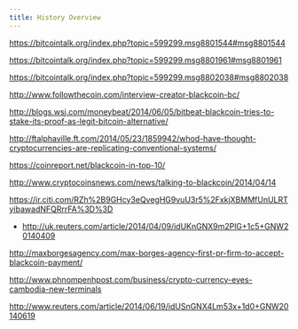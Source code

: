```yaml
---
title: History Overview
---
```


https://bitcointalk.org/index.php?topic=599299.msg8801544#msg8801544

https://bitcointalk.org/index.php?topic=599299.msg8801961#msg8801961

https://bitcointalk.org/index.php?topic=599299.msg8802038#msg8802038

http://www.followthecoin.com/interview-creator-blackcoin-bc/

http://blogs.wsj.com/moneybeat/2014/06/05/bitbeat-blackcoin-tries-to-stake-its-proof-as-legit-bitcoin-alternative/

http://ftalphaville.ft.com/2014/05/23/1859942/whod-have-thought-cryptocurrencies-are-replicating-conventional-systems/

https://coinreport.net/blackcoin-in-top-10/

http://www.cryptocoinsnews.com/news/talking-to-blackcoin/2014/04/14

https://ir.citi.com/RZh%2B9GHcy3eQvegHG9vuU3r5%2FxkjXBMMfUnULRTyibawadNFQRrrFA%3D%3D

- http://uk.reuters.com/article/2014/04/09/idUKnGNX9m2PlG+1c5+GNW20140409

http://maxborgesagency.com/max-borges-agency-first-pr-firm-to-accept-blackcoin-payment/

http://www.phnompenhpost.com/business/crypto-currency-eyes-cambodia-new-terminals

http://www.reuters.com/article/2014/06/19/idUSnGNX4Lm53x+1d0+GNW20140619